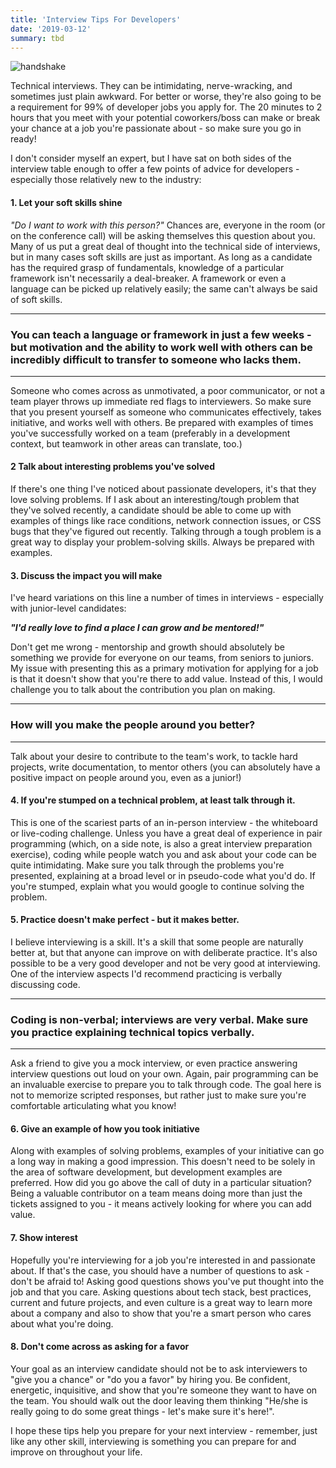 ```yaml
---
title: 'Interview Tips For Developers'
date: '2019-03-12'
summary: tbd
---
```


![handshake](/static/images/handshake.jpg)

Technical interviews. They can be intimidating, nerve-wracking, and sometimes just plain awkward.
For better or worse, they're also going to be a requirement for 99% of developer jobs you apply for.
The 20 minutes to 2 hours that you meet with your potential coworkers/boss can make or break your chance at a job you're passionate about - so make sure you go in ready!

I don't consider myself an expert, but I have sat on both sides of the interview table enough to offer a few points of advice for developers - especially those relatively new to the industry:

#### 1. Let your soft skills shine

_"Do I want to work with this person?"_ Chances are, everyone in the room (or on the conference call) will be asking themselves this question about you. Many of us put a great deal of thought into the technical side of interviews, but in many cases soft skills are just as important. As long as a candidate has the required grasp of fundamentals, knowledge of a particular framework isn't necessarily a deal-breaker. A framework or even a language can be picked up relatively easily; the same can't always be said of soft skills.

---

### You can teach a language or framework in just a few weeks - but motivation and the ability to work well with others can be incredibly difficult to transfer to someone who lacks them.

---

Someone who comes across as unmotivated, a poor communicator, or not a team player throws up immediate red flags to interviewers.
So make sure that you present yourself as someone who communicates effectively, takes initiative, and works well with others. Be prepared with examples of times you've successfully worked on a team (preferably in a development context, but teamwork in other areas can translate, too.)

#### 2 Talk about interesting problems you've solved

If there's one thing I've noticed about passionate developers, it's that they love solving problems. If I ask about an interesting/tough problem that they've solved recently, a candidate should be able to come up with examples of things like race conditions, network connection issues, or CSS bugs that they've figured out recently. Talking through a tough problem is a great way to display your problem-solving skills. Always be prepared with examples.

#### 3. Discuss the impact you will make

I've heard variations on this line a number of times in interviews - especially with junior-level candidates:

**_"I'd really love to find a place I can grow and be mentored!"_**

Don't get me wrong - mentorship and growth should absolutely be something we provide for everyone on our teams, from seniors to juniors. My issue with presenting this as a primary motivation for applying for a job is that it doesn't show that you're there to add value. Instead of this, I would challenge you to talk about the contribution you plan on making.

---

### How will you make the people around you better?

---

Talk about your desire to contribute to the team's work, to tackle hard projects, write documentation, to mentor others (you can absolutely have a positive impact on people around you, even as a junior!)

#### 4. If you're stumped on a technical problem, at least talk through it.

This is one of the scariest parts of an in-person interview - the whiteboard or live-coding challenge. Unless you have a great deal of experience in pair programming (which, on a side note, is also a great interview preparation exercise), coding while people watch you and ask about your code can be quite intimidating. Make sure you talk through the problems you're presented, explaining at a broad level or in pseudo-code what you'd do. If you're stumped, explain what you would google to continue solving the problem.

#### 5. Practice doesn't make perfect - but it makes better.

I believe interviewing is a skill. It's a skill that some people are naturally better at, but that anyone can improve on with deliberate practice. It's also possible to be a very good developer and not be very good at interviewing. One of the interview aspects I'd recommend practicing is verbally discussing code.

---

### Coding is non-verbal; interviews are very verbal. Make sure you practice explaining technical topics verbally.

---

Ask a friend to give you a mock interview, or even practice answering interview questions out loud on your own. Again, pair programming can be an invaluable exercise to prepare you to talk through code. The goal here is not to memorize scripted responses, but rather just to make sure you're comfortable articulating what you know!

#### 6. Give an example of how you took initiative

Along with examples of solving problems, examples of your initiative can go a long way in making a good impression. This doesn't need to be solely in the area of software development, but development examples are preferred. How did you go above the call of duty in a particular situation? Being a valuable contributor on a team means doing more than just the tickets assigned to you - it means actively looking for where you can add value.

#### 7. Show interest

Hopefully you're interviewing for a job you're interested in and passionate about. If that's the case, you should have a number of questions to ask - don't be afraid to! Asking good questions shows you've put thought into the job and that you care. Asking questions about tech stack, best practices, current and future projects, and even culture is a great way to learn more about a company and also to show that you're a smart person who cares about what you're doing.

#### 8. Don't come across as asking for a favor

Your goal as an interview candidate should not be to ask interviewers to "give you a chance" or "do you a favor" by hiring you. Be confident, energetic, inquisitive, and show that you're someone they want to have on the team. You should walk out the door leaving them thinking "He/she is really going to do some great things - let's make sure it's here!".

I hope these tips help you prepare for your next interview - remember, just like any other skill, interviewing is something you can prepare for and improve on throughout your life.
